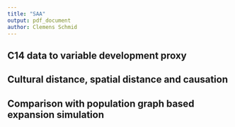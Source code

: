 ```yaml
---
title: "SAA"
output: pdf_document
author: Clemens Schmid
---
```


## C14 data to variable development proxy

## Cultural distance, spatial distance and causation

## Comparison with population graph based expansion simulation 



